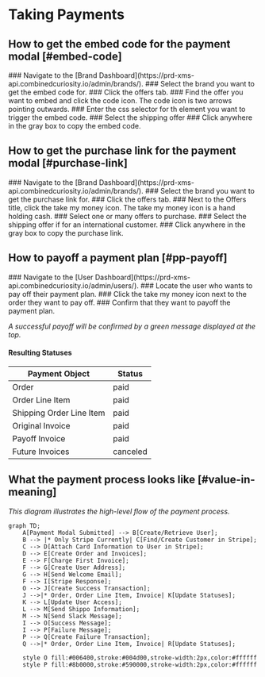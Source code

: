 
# Taking Payments

## How to get the embed code for the payment modal [#embed-code]

<Steps>
  ### Navigate to the [Brand Dashboard](https://prd-xms-api.combinedcuriosity.io/admin/brands/).
  ### Select the brand you want to get the embed code for.
  ### Click the offers tab.
  ### Find the offer you want to embed and click the code icon.
  The code icon is two arrows pointing outwards.
  ### Enter the css selector for th element you want to trigger the embed code.
  ### Select the shipping offer
  ### Click anywhere in the gray box to copy the embed code.
</Steps>

## How to get the purchase link for the payment modal [#purchase-link]

<Steps>
  ### Navigate to the [Brand Dashboard](https://prd-xms-api.combinedcuriosity.io/admin/brands/).
  ### Select the brand you want to get the purchase link for.
  ### Click the offers tab.
  ### Next to the Offers title, click the take my money icon.
  The take my money icon is a hand holding cash.
  ### Select one or many offers to purchase.
  ### Select the shipping offer if for an international customer.
  ### Click anywhere in the gray box to copy the purchase link.
</Steps>

## How to payoff a payment plan [#pp-payoff]

<Steps>
  ### Navigate to the [User Dashboard](https://prd-xms-api.combinedcuriosity.io/admin/users/).
  ### Locate the user who wants to pay off their payment plan.
  ### Click the take my money icon next to the order they want to pay off.
  ### Confirm that they want to payoff the payment plan.
</Steps>

_A successful payoff will be confirmed by a green message displayed at the top._

#### Resulting Statuses

| Payment Object            | Status   |
| ------------------------- | -------- |
| Order                     | paid     |
| Order Line Item           | paid     |
| Shipping Order Line Item  | paid     |
| Original Invoice          | paid     |
| Payoff Invoice            | paid     |
| Future Invoices           | canceled |

## What the payment process looks like [#value-in-meaning]

_This diagram illustrates the high-level flow of the payment process._

```mermaid
graph TD;
    A[Payment Modal Submitted] --> B[Create/Retrieve User];
    B --> |* Only Stripe Currently| C[Find/Create Customer in Stripe];
    C --> D[Attach Card Information to User in Stripe];
    D --> E[Create Order and Invoices];
    E --> F[Charge First Invoice];
    F --> G[Create User Address];
    G --> H[Send Welcome Email];
    F --> I[Stripe Response];
    O --> J[Create Success Transaction];
    J -->|* Order, Order Line Item, Invoice| K[Update Statuses];
    K --> L[Update User Access];
    L --> M[Send Shippo Information];
    M --> N[Send Slack Message];
    I --> O[Success Message];
    I --> P[Failure Message];
    P --> Q[Create Failure Transaction];
    Q -->|* Order, Order Line Item, Invoice| R[Update Statuses];

    style O fill:#006400,stroke:#004d00,stroke-width:2px,color:#ffffff
    style P fill:#8b0000,stroke:#590000,stroke-width:2px,color:#ffffff
```
